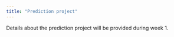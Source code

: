 ```yaml
---
title: "Prediction project"
---
```


Details about the prediction project will be provided during week 1.
